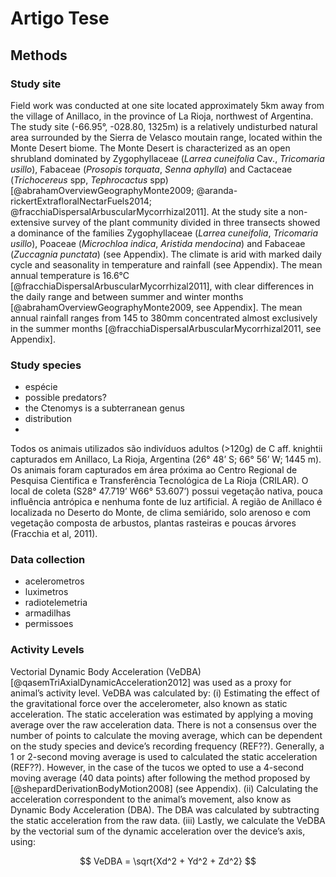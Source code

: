 # Artigo Tese

## Methods

### Study site

Field work was conducted at one site located approximately 5km away from the village of Anillaco, in the province of La Rioja, northwest of Argentina. The study site (-66.95°, -028.80, 1325m) is a relatively undisturbed natural area surrounded by the Sierra de Velasco moutain range, located within the Monte Desert biome. The Monte Desert is characterized as an open shrubland dominated by Zygophyllaceae (_Larrea cuneifolia_ Cav., _Tricomaria usillo_), Fabaceae (_Prosopis torquata_, _Senna aphylla_) and Cactaceae (_Trichocereus_ spp, _Tephrocactus_ spp) [@abrahamOverviewGeographyMonte2009; @aranda-rickertExtrafloralNectarFuels2014; @fracchiaDispersalArbuscularMycorrhizal2011]. At the study site a non-extensive survey of the plant community divided in three transects showed a dominance of the families Zygophyllaceae (_Larrea cuneifolia_, _Tricomaria usillo_), Poaceae (_Microchloa indica_, _Aristida mendocina_) and Fabaceae (_Zuccagnia punctata_) (see Appendix). The climate is arid with marked daily cycle and seasonality in temperature and rainfall (see Appendix). The mean annual temperature is 16.6°C [@fracchiaDispersalArbuscularMycorrhizal2011], with clear differences in the daily range and between summer and winter months [@abrahamOverviewGeographyMonte2009, see Appendix].
The mean annual rainfall ranges from 145 to 380mm concentrated almost exclusively in the summer months [@fracchiaDispersalArbuscularMycorrhizal2011, see Appendix].

<!-- Adicionar Mapa e foto -->

### Study species

- espécie
- possible predators?
- the Ctenomys is a subterranean genus 
- distribution
- 

Todos os animais utilizados são indivíduos adultos (>120g) de C aff. knightii capturados em Anillaco, La Rioja, Argentina (26° 48’ S; 66° 56’ W; 1445 m). Os animais foram capturados em área próxima ao Centro Regional de Pesquisa Cientifica e Transferência Tecnológica de La Rioja (CRILAR). O local de coleta (S28° 47.719' W66° 53.607') possui vegetação nativa, pouca influência antrópica e nenhuma fonte de luz artificial. A região de Anillaco é localizada no Deserto do Monte, de clima semiárido, solo arenoso e com vegetação composta de arbustos, plantas rasteiras e poucas árvores (Fracchia et al, 2011).

### Data collection

- acelerometros
- luximetros
- radiotelemetria
- armadilhas
- permissoes


### Activity Levels

Vectorial Dynamic Body Acceleration (VeDBA) [@qasemTriAxialDynamicAcceleration2012] was used as a proxy for animal's activity level. VeDBA was calculated by: (i) Estimating the effect of the gravitational force over the accelerometer, also known as static acceleration. The static acceleration was estimated by applying a moving average over the raw acceleration data. There is not a consensus over the number of points to calculate the moving average, which can be dependent on the study species and device's recording frequency (REF??). Generally, a 1 or 2-second moving average is used to calculated the static acceleration (REF??). However, in the case of the tucos we opted to use a 4-second moving average (40 data points) after following the method proposed by [@shepardDerivationBodyMotion2008] (see Appendix). (ii) Calculating the acceleration correspondent to the animal's movement, also know as Dynamic Body Acceleration (DBA). The DBA was calculated by subtracting the static acceleration from the raw data. (iii) Lastly, we calculate the VeDBA by the vectorial sum of the dynamic acceleration over the device's axis, using:

$$ VeDBA = \sqrt{Xd^2 + Yd^2 + Zd^2} $$
